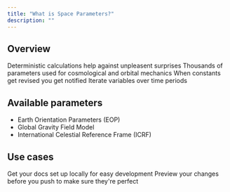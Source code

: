 ```yaml
---
title: "What is Space Parameters?"
description: ""
---
```


## Overview

<CardGroup cols={2}>
  <Card title="Versioned" icon="user-astronaut">
    Deterministic calculations help against unpleasent surprises
  </Card>
  <Card title="Up-to-date" icon="rocket">
    Thousands of parameters used for cosmological and orbital mechanics
  </Card>
  <Card title="Change aware" icon="rocket">
    When constants get revised you get notified
  </Card>
  <Card title="Historic and future values" icon="rocket">
    Iterate variables over time periods
  </Card>
</CardGroup>

## Available parameters

- Earth Orientation Parameters (EOP)
- Global Gravity Field Model
- International Celestial Reference Frame (ICRF)

## Use cases

<CardGroup cols={2}>
  <Card title="Calculate precise orbits" icon="user-astronaut">
    Get your docs set up locally for easy development
  </Card>
  <Card title="" icon="rocket">
    Preview your changes before you push to make sure they're perfect
  </Card>
</CardGroup>
